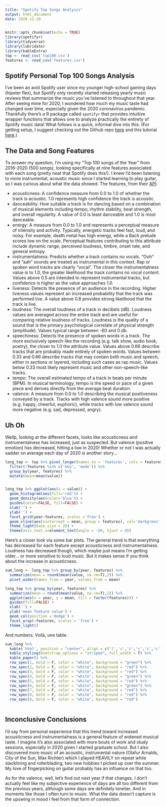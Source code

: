 ```yaml
---
title: "Spotify Top Songs Analysis"
output: html_document
date: 2020-12-19
---
```


```r
knitr::opts_chunk$set(echo = TRUE)
library(spotifyr)
library(tidyverse)
library(lubridate)
library(kableExtra)
top <- read_csv('top100.csv')
features <- read_csv('features.csv')

```

## Spotify Personal Top 100 Songs Analysis

I've been an avid Spotify user since my younger high-school gaming days (hipster flex), but Spotify only recently started releasing yearly music reviews that summarize the music you've listened to throughout that year. After seeing mine for 2020, I wondered how much my music taste had changed over time, especially given the 2020 coronavirus pandemic. Thankfully there's a R package called `spotifyr` that provides intuitive wrapper functions that allows one to analyze practically the entirety of Spotify music data! What follows is a quick, informal dive into this. (For getting setup, I suggest checking out the Github repo [here](https://github.com/charlie86/spotifyr) and this tutorial [here](https://msmith7161.github.io/what-is-speechiness/).)

## The Data and Song Features

To answer my question, I'm using my "Top 100 songs of the Year" from 2016-2020 (500 songs), looking specifically at nine features associated with each song (pretty neat that Spotify does this!). I knew I'd been listening to more instrumental, acoustic music since I started learning to play guitar, so I was curious about what the data showed. The features, from their [API](https://developer.spotify.com/documentation/web-api/reference/tracks/get-audio-features/):

* acousticness: A confidence measure from 0.0 to 1.0 of whether the track is acoustic. 1.0 represents high confidence the track is acoustic.
* danceability: How suitable a track is for dancing based on a combination of musical elements including tempo, rhythm stability, beat strength, and overall regularity. A value of 0.0 is least danceable and 1.0 is most danceable. 
* energy: A measure from 0.0 to 1.0 and represents a perceptual measure of intensity and activity. Typically, energetic tracks feel fast, loud, and noisy. For example, death metal has high energy, while a Bach prelude scores low on the scale. Perceptual features contributing to this attribute include dynamic range, perceived loudness, timbre, onset rate, and general entropy. 
* instrumentalness: Predicts whether a track contains no vocals. “Ooh” and “aah” sounds are treated as instrumental in this context. Rap or spoken word tracks are clearly “vocal”. The closer the instrumentalness value is to 1.0, the greater likelihood the track contains no vocal content. Values above 0.5 are intended to represent instrumental tracks, but confidence is higher as the value approaches 1.0.
* liveness: Detects the presence of an audience in the recording. Higher liveness values represent an increased probability that the track was performed live. A value above 0.8 provides strong likelihood that the track is live.
* loudness: The overall loudness of a track in decibels (dB). Loudness values are averaged across the entire track and are useful for comparing relative loudness of tracks. Loudness is the quality of a sound that is the primary psychological correlate of physical strength (amplitude). Values typical range between -60 and 0 db.
* speechiness: Detects the presence of spoken words in a track. The more exclusively speech-like the recording (e.g. talk show, audio book, poetry), the closer to 1.0 the attribute value. Values above 0.66 describe tracks that are probably made entirely of spoken words. Values between 0.33 and 0.66 describe tracks that may contain both music and speech, either in sections or layered, including such cases as rap music. Values below 0.33 most likely represent music and other non-speech-like tracks.
* tempo: The overall estimated tempo of a track in beats per minute (BPM). In musical terminology, tempo is the speed or pace of a given piece and derives directly from the average beat duration.
* valence: A measure from 0.0 to 1.0 describing the musical positiveness conveyed by a track. Tracks with high valence sound more positive (e.g. happy, cheerful, euphoric), while tracks with low valence sound more negative (e.g. sad, depressed, angry). 

## Uh Oh

Wellp, looking at the different facets, looks like acousticness and instrumentalness has increased, just as suspected. But valence (positive emotion) has decreased, hitting a low in 2020! Whether or not I was actually sadder on average each day of 2020 is another story... 

```r

long_top <- top %>% pivot_longer(names_to = 'features', cols = features$value) %>%
  filter(!features %in% c('key', 'mode')) %>% 
  group_by(year, features) %>%
  mutate(mean=mean(value))


long_top %>% ggplot(aes(x = value)) +
  geom_histogram(aes(fill='red')) +
  geom_density(aes(color='blue')) +
  guides(color=FALSE, fill=FALSE) +
  xlab('') +
  ylab('') +
  facet_grid(year~features, scales ='free') +
  geom_vline(aes(xintercept = mean, group = features), col='darkgreen',size=0.7) +
  theme_light(base_size = 20) +
  theme(axis.text.x=element_text(angle = -90, hjust = 0))

```

Here's a closer look via some bar plots. The general trend is that everything has decreased for each feature except acousticness and instrumentalness. Loudness has decreased though, which maybe just means I'm getting older... or more sensitive to loud music. But it makes sense if you think about the increase in acousticness.

```r

sum_long <- long_top %>% group_by(year, features) %>% 
  summarize(mean = round(mean(value, na.rm=T),2)) %>%
  pivot_wider(names_from = year, values_from = mean)

long_top %>% group_by(year, features) %>% 
  summarize(mean = round(mean(value, na.rm=T),2)) %>% 
  ggplot(aes(x = year, y = mean, fill = factor(features))) +
  guides(fill=FALSE) +
  xlab('') +
  ylab('mean feature value') +
  geom_col(position ='dodge') +
  facet_wrap(~features, scales = 'free') +
  theme_light()

```

And numbers. Voilà, une table.

```r

sum_long %>% 
  kable('html', position = "center", align = c('l','c','c','c','c','c'), full_width=T) %>%
  kable_styling(bootstrap_options = "striped", full_width = T) %>%
  kable_paper() %>%
  row_spec(1, bold = F, color = "white", background = "green") %>%
  row_spec(2, bold = F, color = "white", background = "red") %>%
  row_spec(3, bold = F, color = "white", background = "red") %>%
  row_spec(4, bold = F, color = "white", background = "green") %>%
  row_spec(5, bold = F, color = "white", background = "red") %>%
  row_spec(6, bold = F, color = "white", background = "green") %>%
  row_spec(7, bold = F, color = "white", background = "red") %>%
  row_spec(8, bold = F, color = "white", background = "red") %>%
  row_spec(9, bold = F, color = "white", background = "red")
  
```

## Inconclusive Conclusions

I'd say from personal experience that this trend toward increased acousticness and instrumentalness is a general feature of widened musical taste. I imagine it's also associated with more bouts of work and study sessions, especially in 2020 given I started graduate school. But I also discovered more music of an acoustic, instrumental nature (Olafur Arnalds, City of the Sun, Max Richter) which I played HEAVILY on repeat while slacklining and rollerblading, two new hobbies I picked up over the summer. My love of fingerpicking on guitar probably has an influence on that too.

As for the valence, well, let's find out next year if that changes. I don't actually feel like my subjective experience of days are all too different from the previous years, although some days are definitely lonelier. And in moments like those I often turn to music. What the data doesn't capture is the upswing in mood I feel from that form of connection.